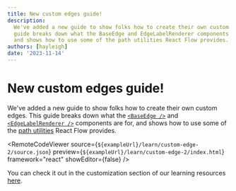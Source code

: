 ```yaml
---
title: New custom edges guide!
description:
  We've added a new guide to show folks how to create their own custom edges. This
  guide breaks down what the BaseEdge and EdgeLabelRenderer components are for,
  and shows how to use some of the path utilities React Flow provides.
authors: [hayleigh]
date: '2023-11-14'
---
```



# New custom edges guide!

We've added a new guide to show folks how to create their own custom edges. This
guide breaks down what the [`<BaseEdge />`](/api-reference/components/base-edge)
and [`<EdgeLabelRenderer />`](/api-reference/components/edge-label-renderer)
components are for, and shows how to use some of the
[path utilities](/api-reference/utils) React Flow provides.

<RemoteCodeViewer
  source={`${exampleUrl}/learn/custom-edge-2/source.json`}
  preview={`${exampleUrl}/learn/custom-edge-2/index.html`}
  framework="react"
  showEditor={false}
/>

You can check it out in the customization section of our learning resources
[here](/learn/customization/custom-edges).
